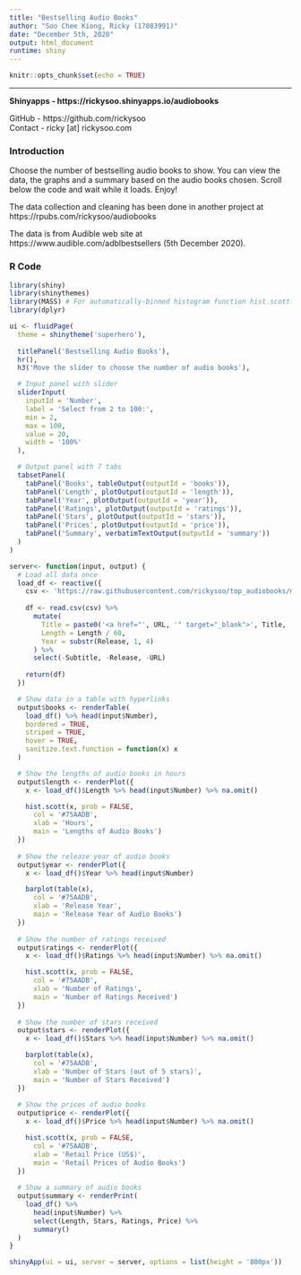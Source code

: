 ---
title: "Bestselling Audio Books"
author: "Soo Chee Kiong, Ricky (17083991)"
date: "December 5th, 2020"
output: html_document
runtime: shiny
---

```{r setup, include=FALSE}
knitr::opts_chunk$set(echo = TRUE)
```

---

**Shinyapps - https://rickysoo.shinyapps.io/audiobooks**

GitHub - https://github.com/rickysoo  
Contact - ricky [at] rickysoo.com

### Introduction

Choose the number of bestselling audio books to show. You can view the data, the graphs and a summary based on the audio books chosen. Scroll below the code and wait while it loads. Enjoy!

The data collection and cleaning has been done in another project at https://rpubs.com/rickysoo/audiobooks

The data is from Audible web site at https://www.audible.com/adblbestsellers (5th December 2020).

### R Code

```{r main, message=FALSE}
library(shiny)
library(shinythemes)
library(MASS) # For automatically-binned histogram function hist.scott()
library(dplyr)

ui <- fluidPage(
  theme = shinytheme('superhero'),
  
  titlePanel('Bestselling Audio Books'),
  hr(),
  h3('Move the slider to choose the number of audio books'),

  # Input panel with slider
  sliderInput(
    inputId = 'Number',
    label = 'Select from 2 to 100:',
    min = 2,
    max = 100,
    value = 20,
    width = '100%'
  ),

  # Output panel with 7 tabs
  tabsetPanel(
    tabPanel('Books', tableOutput(outputId = 'books')),
    tabPanel('Length', plotOutput(outputId = 'length')),
    tabPanel('Year', plotOutput(outputId = 'year')),
    tabPanel('Ratings', plotOutput(outputId = 'ratings')),
    tabPanel('Stars', plotOutput(outputId = 'stars')),
    tabPanel('Prices', plotOutput(outputId = 'price')),
    tabPanel('Summary', verbatimTextOutput(outputId = 'summary'))
  )
)

server<- function(input, output) {
  # Load all data once
  load_df <- reactive({
    csv <- 'https://raw.githubusercontent.com/rickysoo/top_audiobooks/main/audiobooks-20201205.csv'
    
    df <- read.csv(csv) %>%
      mutate(
        Title = paste0('<a href="', URL, '" target="_blank">', Title, '</a>'),
        Length = Length / 60,
        Year = substr(Release, 1, 4)
      ) %>%
      select(-Subtitle, -Release, -URL)
    
    return(df)
  })

  # Show data in a table with hyperlinks
  output$books <- renderTable(
    load_df() %>% head(input$Number),
    bordered = TRUE,
    striped = TRUE,
    hover = TRUE,
    sanitize.text.function = function(x) x
  )

  # Show the lengths of audio books in hours
  output$length <- renderPlot({
    x <- load_df()$Length %>% head(input$Number) %>% na.omit()

    hist.scott(x, prob = FALSE,
      col = '#75AADB',
      xlab = 'Hours',
      main = 'Lengths of Audio Books')
  })
  
  # Show the release year of audio books
  output$year <- renderPlot({
    x <- load_df()$Year %>% head(input$Number)

    barplot(table(x), 
      col = '#75AADB', 
      xlab = 'Release Year',
      main = 'Release Year of Audio Books')
  })
  
  # Show the number of ratings received
  output$ratings <- renderPlot({
    x <- load_df()$Ratings %>% head(input$Number) %>% na.omit()

    hist.scott(x, prob = FALSE,
      col = '#75AADB',
      xlab = 'Number of Ratings',
      main = 'Number of Ratings Received')
  })
  
  # Show the number of stars received
  output$stars <- renderPlot({
    x <- load_df()$Stars %>% head(input$Number) %>% na.omit()

    barplot(table(x), 
      col = '#75AADB',
      xlab = 'Number of Stars (out of 5 stars)',
      main = 'Number of Stars Received')
  })
  
  # Show the prices of audio books
  output$price <- renderPlot({
    x <- load_df()$Price %>% head(input$Number) %>% na.omit()

    hist.scott(x, prob = FALSE,
      col = '#75AADB',
      xlab = 'Retail Price (US$)',
      main = 'Retail Prices of Audio Books')
  })
  
  # Show a summary of audio books
  output$summary <- renderPrint(
    load_df() %>% 
      head(input$Number) %>%
      select(Length, Stars, Ratings, Price) %>%
      summary()
  )
}

shinyApp(ui = ui, server = server, options = list(height = '800px'))
```
